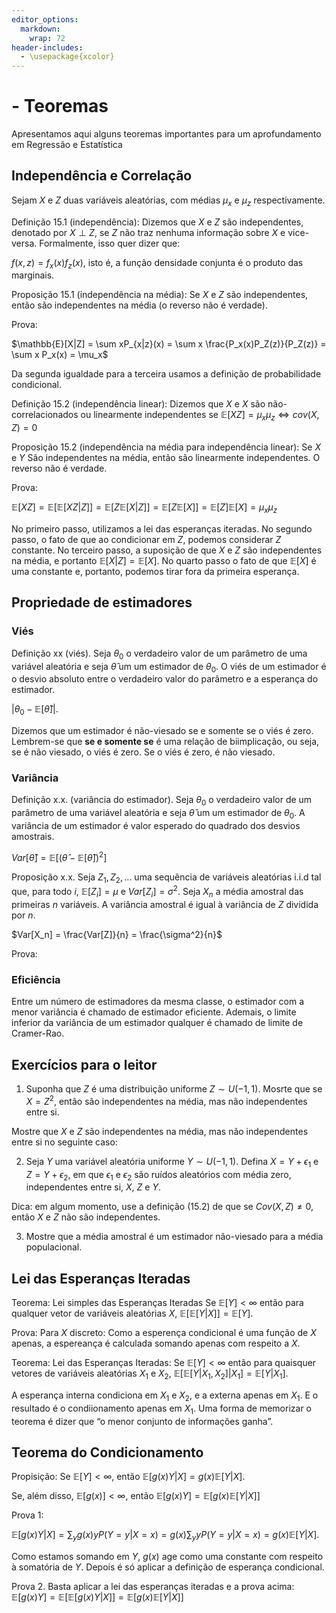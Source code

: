 ```yaml
---
editor_options: 
  markdown: 
    wrap: 72
header-includes:
  - \usepackage{xcolor}
---
```


# - Teoremas

Apresentamos aqui alguns teoremas importantes para um aprofundamento em Regressão e Estatística

## Independência e Correlação

Sejam $X$ e $Z$ duas variáveis aleatórias, com médias $\mu_x$ e $\mu_z$ respectivamente.

Definição 15.1 (independência): Dizemos que $X$ e $Z$ são independentes, denotado por $X \perp Z$, se $Z$ não traz nenhuma informação sobre $X$ e vice-versa. Formalmente, isso quer dizer que:

$f(x,z) = f_x(x)f_z(x)$, isto é, a função densidade conjunta é o produto das marginais.

Proposição 15.1 (independência na média): Se $X$ e $Z$ são independentes, então são independentes na média (o reverso não é verdade). 

Prova:

$\mathbb{E}[X|Z] = \sum xP_{x|z}(x) = \sum x \frac{P_x(x)P_Z(z)}{P_Z(z)} = \sum x P_x(x) = \mu_x$

Da segunda igualdade para a terceira usamos a definição de probabilidade condicional.



Definição 15.2 (independência linear): Dizemos que $X$ e $X$ são não-correlacionados ou linearmente independentes se $\mathbb{E}[XZ] = \mu_x\mu_z \iff cov(X,Z) = 0$

Proposição 15.2 (independência na média para independência linear): Se $X$ e $Y$ São independentes na média, então são linearmente independentes. O reverso não é verdade.

Prova:

$\mathbb{E}[XZ] = \mathbb{E}[\mathbb{E}[XZ|Z]] = \mathbb{E}[Z\mathbb{E}[X|Z]] = \mathbb{E}[Z\mathbb{E}[X]] = \mathbb{E}[Z]\mathbb{E}[X] = \mu_x\mu_z$

No primeiro passo, utilizamos a lei das esperanças iteradas. No segundo passo, o fato de que ao condicionar em $Z$, podemos considerar $Z$ constante. No terceiro passo, a suposição de que $X$ e $Z$ são independentes na média, e portanto $\mathbb{E}[X|Z] = \mathbb{E}[X]$. No quarto passo o fato de que $\mathbb{E}[X]$ é uma constante e, portanto, podemos tirar fora da primeira esperança.

## Propriedade de estimadores

### Viés

Definição xx (viés). Seja $\theta_0$ o verdadeiro valor de um parâmetro de uma variável aleatória e seja $\hat{\theta}$ um um estimador de $\theta_0$. O viés de um estimador é o desvio absoluto entre o verdadeiro valor do parâmetro e a esperança do estimador. 

$|\theta_0 - \mathbb{E}[\hat{\theta}]|$. 

Dizemos que um estimador é não-viesado se e somente se o viés é zero. Lembrem-se que **se e somente se** é uma relação de biimplicação, ou seja, se é não viesado, o viés é zero. Se o viés é zero, é não viesado.

### Variância

Definição x.x. (variância do estimador). Seja $\theta_0$ o verdadeiro valor de um parâmetro de uma variável aleatória e seja $\hat{\theta}$ um um estimador de $\theta_0$. A variância de um estimador é valor esperado do quadrado dos desvios amostrais.

$Var[\hat{\theta}] = \mathbb{E}[\left(\hat{\theta} - \mathbb{E}[\hat{\theta}]  \right)^2]$

Proposição x.x. Seja $Z_1, Z_2, ...$ uma sequência de variáveis aleatórias i.i.d tal que, para todo $i$, $\mathbb{E}[Z_i] = \mu$ e $Var[Z_i] = \sigma^2$. Seja $X_n$ a média amostral das primeiras $n$ variáveis. A variância amostral é igual à variância de $Z$ dividida por $n$.

$Var[X_n] = \frac{Var[Z]}{n} = \frac{\sigma^2}{n}$

Prova:

### Eficiência

Entre um número de estimadores da mesma classe, o estimador com a menor variância é chamado de estimador eficiente. Ademais, o limite inferior da variância de um estimador qualquer é chamado de limite de Cramer-Rao.

## Exercícios para o leitor 

1. Suponha que $Z$ é uma distribuição uniforme $Z \sim U(-1,1)$. 
Mosrte que se $X = Z^2$, então são independentes na média, mas não independentes entre si.


Mostre que $X$ e $Z$ são independentes na média, mas não independentes entre si no seguinte caso:

2. Seja $Y$ uma variável aleatória uniforme $Y \sim U(-1,1)$. Defina $X = Y+ \epsilon_1$ e $Z = Y+ \epsilon_2$, em que $\epsilon_1$ e $\epsilon_2$ são ruídos aleatórios com média zero, independentes entre si, $X$, $Z$ e $Y$.

Dica: em algum momento, use a definição (15.2) de que se $Cov(X,Z) \neq 0$, então $X$ e $Z$ não são independentes.

3. Mostre que a média amostral é um estimador não-viesado para a média populacional.

## Lei das Esperanças Iteradas

Teorema: Lei simples das Esperanças Iteradas
Se $\mathbb{E}[Y] < \infty$ então para qualquer vetor de variáveis aleatórias $X$, $\mathbb{E}[\mathbb{E}[Y|X]] = \mathbb{E}[Y]$.

Prova: Para $X$ discreto:
Como a esperença condicional é uma função de $X$ apenas, a espereança é calculada somando apenas com respeito a $X$.

\begin{align*}
1.\mathbb{E}[\mathbb{E}[Y|X]] &= \sum_{j=1}^{\infty}\mathbb{E}[Y|X=x_j]P[X=x_j] \\
2. &= \sum_{j=1}^{\infty}\left(\sum_{i=1}^{\infty} y_i P[Y=y_i|X=x_j]\right)P[X=x_j] \\
2.5. &= \sum_{j=1}^{\infty}y_1 P[Y=y_1|X=x_j]P[X=x_j] + y_2 P[Y=y_2|X=x_j]) P[X=x_j] + \cdots \\
3. &= \sum_{j=1}^{\infty}\sum_{i=1}^{\infty} y_i P[Y=y_i|X=x_j]P[X=x_j] \\
4. &= \sum_{j=1}^{\infty}\sum_{i=1}^{\infty} y_i P[Y=y_i, X=x_j] \\
5. \ &= \sum_{i=1}^{\infty} y_i \color{red}{\sum_{j=1}^{\infty}} P[Y=y_i, X=x_j] \quad \text{(Troca na ordem dos somatórios)} \\
6. &= \sum_{i=1}^{\infty} y_i P[Y=y_i] \\
7. &= \mathbb{E}[Y]
\end{align*}

Teorema: Lei das Esperanças Iteradas:
Se $\mathbb{E}[Y] < \infty$ então para quaisquer vetores de variáveis aleatórias $X_1$ e $X_2$, $\mathbb{E}[\mathbb{E}[Y|X_1,X_2]|X_1] = \mathbb{E}[Y|X_1]$.

A esperança interna condiciona em $X_1$ e $X_2$, e a externa apenas em $X_1$. E o resultado é o condiionamento apenas em $X_1$. Uma forma de memorizar o teorema é dizer que "o menor conjunto de informações ganha".

## Teorema do Condicionamento

Propisição: Se $\mathbb{E}[Y] < \infty$, então
$\mathbb{E}[g(x)Y|X] = g(x) \mathbb{E}[Y|X]$.

Se, além disso, $\mathbb{E}[g(x)] < \infty$, então
$\mathbb{E}[g(x)Y] = \mathbb{E}[g(x) \mathbb{E}[Y|X]]$

Prova 1:

$\mathbb{E}[g(x)Y|X] = \sum_{y} g(x) y P(Y=y|X=x) = g(x) \sum_{y} y P(Y=y|X=x) = g(x)\mathbb{E}[Y|X]$.

Como estamos somando em $Y$, $g(x)$ age como uma constante com respeito à somatória de $Y$. Depois é só aplicar a definição de esperança condicional.

Prova 2.
Basta aplicar a lei das esperanças iteradas e a prova acima:
$\mathbb{E}[g(x)Y] = \mathbb{E}[\mathbb{E}[g(x)Y|X]] = \mathbb{E}[g(x)\mathbb{E}[Y|X]]$